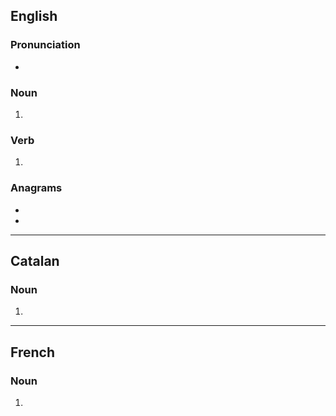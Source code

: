 ==English==

===Pronunciation===
* {{IPA|/ɹeɪvz/|lang=en}}

===Noun===
{{head|en|noun plural form}}

# {{plural of|rave|lang=en}}

===Verb===
{{head|en|verb form}}

# {{en-third-person singular of|rave}}

===Anagrams===
* {{l|en|avers}}
* {{l|en|saver}}

----

==Catalan==

===Noun===
{{head|ca|noun form}}

# {{plural of|rave|lang=ca}}

----

==French==

===Noun===
{{head|fr|noun plural form|g=?}}

# {{plural of|rave|lang=fr}}